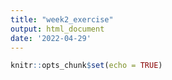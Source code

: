 ```yaml
---
title: "week2_exercise"
output: html_document
date: '2022-04-29'
---
```


```r
knitr::opts_chunk$set(echo = TRUE)
```

```r

```


